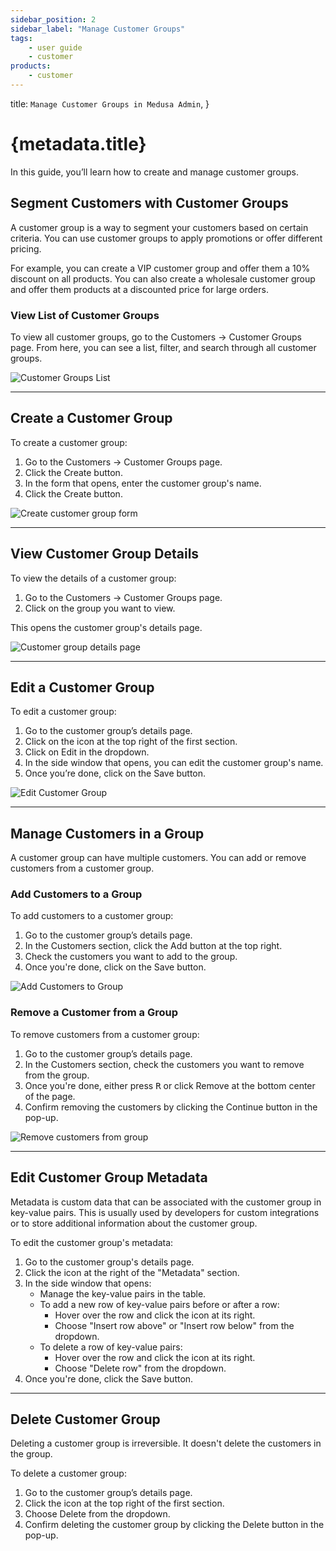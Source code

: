 ```yaml
---
sidebar_position: 2
sidebar_label: "Manage Customer Groups"
tags:
    - user guide
    - customer
products:
    - customer
---
```



  title: `Manage Customer Groups in Medusa Admin`,
}

# {metadata.title}

In this guide, you’ll learn how to create and manage customer groups.

## Segment Customers with Customer Groups

A customer group is a way to segment your customers based on certain criteria. You can use customer groups to apply promotions or offer different pricing.

For example, you can create a VIP customer group and offer them a 10% discount on all products. You can also create a wholesale customer group and offer them products at a discounted price for large orders.

### View List of Customer Groups

To view all customer groups, go to the Customers → Customer Groups page. From here, you can see a list, filter, and search through all customer groups.

![Customer Groups List](https://res.cloudinary.com/dza7lstvk/image/upload/v1739888390/User%20Guide/Screenshot_2025-02-18_at_4.19.35_PM_rhhfpx.png)

---

## Create a Customer Group

To create a customer group:

1. Go to the Customers → Customer Groups page.
2. Click the Create button.
3. In the form that opens, enter the customer group's name.
4. Click the Create button.

![Create customer group form](https://res.cloudinary.com/dza7lstvk/image/upload/v1739888496/User%20Guide/Screenshot_2025-02-18_at_4.21.18_PM_xzuzxp.png)

---

## View Customer Group Details

To view the details of a customer group:

1. Go to the Customers → Customer Groups page.
2. Click on the group you want to view.

This opens the customer group's details page.

![Customer group details page](https://res.cloudinary.com/dza7lstvk/image/upload/v1739888618/User%20Guide/Screenshot_2025-02-18_at_4.23.15_PM_g6mzpc.png)

---

## Edit a Customer Group

To edit a customer group:

1. Go to the customer group’s details page.
2. Click on the <InlineIcon Icon={EllipsisHorizontal} alt="three-dots" /> icon at the top right of the first section.
3. Click on Edit in the dropdown.
4. In the side window that opens, you can edit the customer group's name.
5. Once you’re done, click on the Save button.

![Edit Customer Group](https://res.cloudinary.com/dza7lstvk/image/upload/v1739888705/User%20Guide/Screenshot_2025-02-18_at_4.24.50_PM_qex5xs.png)

---

## Manage Customers in a Group

A customer group can have multiple customers. You can add or remove customers from a customer group.

### Add Customers to a Group

To add customers to a customer group:

1. Go to the customer group’s details page.
2. In the Customers section, click the Add button at the top right.
3. Check the customers you want to add to the group.
4. Once you're done, click on the Save button.

![Add Customers to Group](https://res.cloudinary.com/dza7lstvk/image/upload/v1739888804/User%20Guide/Screenshot_2025-02-18_at_4.26.31_PM_oxfcva.png)

### Remove a Customer from a Group

To remove customers from a customer group:

1. Go to the customer group’s details page.
2. In the Customers section, check the customers you want to remove from the group.
3. Once you're done, either press <Kbd>R</Kbd> or click Remove at the bottom center of the page.
4. Confirm removing the customers by clicking the Continue button in the pop-up.

![Remove customers from group](https://res.cloudinary.com/dza7lstvk/image/upload/v1739888876/User%20Guide/Screenshot_2025-02-18_at_4.27.42_PM_tghdqi.png)

---

## Edit Customer Group Metadata

Metadata is custom data that can be associated with the customer group in key-value pairs. This is usually used by developers for custom integrations or to store additional information about the customer group.

To edit the customer group's metadata:

1. Go to the customer group's details page.
2. Click the <InlineIcon Icon={ArrowUpRightOnBox} alt="arrow" /> icon at the right of the "Metadata" section.
3. In the side window that opens:
    - Manage the key-value pairs in the table.
    - To add a new row of key-value pairs before or after a row:
        - Hover over the row and click the <InlineIcon Icon={EllipsisVertical} alt="three-dots" /> icon at its right.
        - Choose "Insert row above" or "Insert row below" from the dropdown.
    - To delete a row of key-value pairs:
        - Hover over the row and click the <InlineIcon Icon={EllipsisVertical} alt="three-dots" /> icon at its right.
        - Choose "Delete row" from the dropdown.
4. Once you're done, click the Save button.

---

## Delete Customer Group

<Note type="warning">

Deleting a customer group is irreversible. It doesn't delete the customers in the group.

</Note>

To delete a customer group:

1. Go to the customer group’s details page.
2. Click the <InlineIcon Icon={EllipsisHorizontal} alt="three-dots" /> icon at the top right of the first section.
3. Choose Delete from the dropdown.
4. Confirm deleting the customer group by clicking the Delete button in the pop-up.

